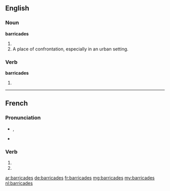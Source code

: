 {{also|barricadés}}
==English==

===Noun===
'''barricades'''

# {{plural of|[[barricade]]}}
# A place of confrontation, especially in an urban setting.

===Verb===
'''barricades'''

# {{third-person singular of|[[barricade]]}}

----

==French==

===Pronunciation===
* {{IPA|lang=fr|/ba.ʁi.kad/}}, {{X-SAMPA|/ba.Ri.kad/|lang=fr}}
* {{homophones|barricade|barricadent}}

===Verb===
{{fr-verb-form}}

# {{conjugation of|barricader||2|s|pres|ind|lang=fr}}
# {{conjugation of|barricader||2|s|pres|sub|lang=fr}}

[[ar:barricades]]
[[de:barricades]]
[[fr:barricades]]
[[mg:barricades]]
[[my:barricades]]
[[nl:barricades]]
